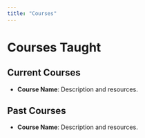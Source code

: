 ---
title: "Courses"
---

# Courses Taught

## Current Courses
- **Course Name**: Description and resources.

## Past Courses
- **Course Name**: Description and resources.
